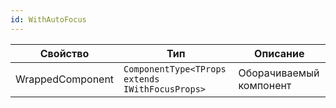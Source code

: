 ```yaml
---
id: WithAutoFocus
---
```


<!-- props:start -->
| Свойство        | Тип                                                                                                                                                                                                                                                               |  Описание                                                                                                                                 |
| --------------- | ----------------------------------------------------------------------------------------------------------------------------------------------------------------------------------------------------------------------------------------------------------------- |  ---------------------------------------------------------------------------------------------------------------------------------------- |
| WrappedComponent        | `ComponentType<TProps extends IWithFocusProps>`                                                                                                                                                                                                                                                      | Оборачиваемый компонент                                                                              |
<!-- props:end -->
